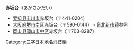 '''赤坂台'''（あかさかだい）
*[[爱知县|爱知县]][[丰川市|丰川市]]赤坂台（〒441-0204）
*[[大阪府|大阪府]][[堺市|堺市]][[南区_(堺市)|南区]]赤坂台（〒590-0144） - [[泉北新市镇|泉北新市镇]]参照
*[[岡山县|岡山县]][[岡山市|岡山市]][[中区_(岡山市)|中区]]赤坂台（〒703-8287）

{{Geodis}}
{{DEFAULTSORT:あかさかたい}}

[[Category:三字日本地名消歧義|Category:三字日本地名消歧義]]